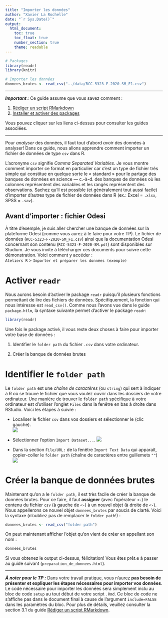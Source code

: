 ```yaml
---
title: "Importer les données"
author: "Xavier La Rochelle"
date: "`r Sys.Date()`"
output: 
  html_document:
    toc: true
    toc_float: true
    number_section: true
    theme: readable
---
```


```r
# Packages
library(readr)
library(knitr)

# Importer les données
donnees_brutes <- read_csv("../data/RCC-5323-F-2020-SM_F1.csv") 
```

---

***Important :*** Ce guide assume que vous savez comment :  

1. [Rédiger un script RMarkdown](../content/script_rmarkdown.html)  
2. [Installer et activer des packages](../content/packages.html)  

Vous pouvez cliquer sur les liens ci-dessus pour consulter les guides associées.

---

Pour *analyser* des données, il faut tout d'abord *avoir* des données à analyser! Dans ce guide, nous allons apprendre comment importer un fichier de données de type `csv` dans R. 

L'acronyme `csv` signifie *Comma Separated Variables*. Je vous montre comment importer ce format en particulier car c'est un type de fichier très simple qui constitue en quelque sorte le « standard » pour le partage des banques de données en science — c.-à-d. des banques de données où les colonnes représentent des variables et les rangés représentent des observations. Sachez qu'il est possible (et généralement tout aussi facile) d'importer d'autres type de fichier de données dans R (ex.: Excel = `.xlsx`, SPSS = `.sav`).

## Avant d'importer : fichier Odesi

À titre d'exemple, je suis aller chercher une banque de données sur la plateforme Odesi (comme vous aurez à le faire pour votre TP). Le fichier de données (`RCC-5323-F-2020-SM_F1.csv`) ainsi que la documentation Odesi concernant son contenu (`RCC-5323-F-2020-SM.pdf`) sont disponibles sur Studium. Je vous invite à télécharger ces documents pour suivre cette démonstration. Voici comment y accéder :   
`Ateliers R` > `Importer et préparer les données (exemple)` 

# Activer `readr`

Nous aurons besoin d'activer le package `readr` puisqu'il plusieurs fonctions permettant de lire des fichiers de données. Spécifiquement, la fonction qui nous intéresse est `read_csv()`. Comme nous l'avons vue dans le guide `package.htlm`, la syntaxe suivante permet d'activer le package `readr`:
```r
library(readr)
```

Une fois le package activé, il vous reste deux choses à faire pour importer votre base de données : 

1. Identifier le `folder path` du fichier `.csv` dans votre ordinateur.

2. Créer la banque de données brutes

# Identifier le `folder path`
Le `folder path` est une *chaîne de caractères* (ou `string`) qui sert à indiquer à R où se trouve le fichier que vous voulez ouvrir dans les dossiers de votre ordinateur. Une manière de trouver le `folder path` spécifique à votre ordinateur est d'utiliser l'onglet `Files` dans la fenêtre en bas à droite dans RStudio. Voici les étapes à suivre : 

- Localiser le fichier `csv` dans vos dossiers et sélectionner le (clic gauche).  
![](../images/folderPath1.png)  

- Sélectionner l'option `Import Dataset...`.
![](../images/folderPath2.png)  
- Dans la section `File/URL:` de la fenêtre `Import Text Data` qui apparaît, copier-coller le `folder path` (chaîne de caractères entre guillemets `""`)
![](../images/folderPath3.png)

# Créer la banque de données brutes

Maintenant qu'on a le `folder path`, il est très facile de créer la banque de données brutes. Pour ce faire, il faut **assigner** (avec l'opérateur `<-`) le contenu du fichier `csv` (à gauche de `<-`) à un nouvel objet (à droite de `<-`). Nous appellerons ce nouvel objet `donnees_brutes` par soucis de clarté. Voici la syntaxe (n'oubliez pas de remplacer le `folder path`!) :

```r
donnees_brutes <- read_csv("folder path") 
```

On peut maintenant afficher l'objet qu'on vient de créer en appellant son nom : 

```r
donnees_brutes
```

Si vous obtenez le output ci-dessus, félicitation! Vous êtes prêt.e à passer au guide suivant (`preparation_de_donnees.html`).

---

***À noter pour le TP :***  Dans votre travail pratique, vous n'aurez **pas besoin de présenter et expliquer les étapes nécessaires pour importer vos données**. Le code nécessaire pour importer les données sera simplement inclu au bloc de code `setup` au tout début de votre script `.Rmd`. Ce bloc de code ne s'affiche pas dans le document final à cause de l'argument `include=FALSE` dans les paramètres du bloc. Pour plus de détails, veuillez consulter la section 3.1 du guide [Rédiger un script RMarkdown](../content/script_rmarkdown.html). 